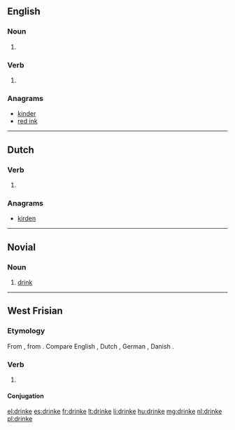 ==English==

===Noun===
{{en-noun}}

# {{obsolete spelling of|drink}}

===Verb===
{{head|en|verb}}

# {{obsolete spelling of|drink}}

===Anagrams===
* [[kinder#English|kinder]]
* [[red ink#English|red ink]]

----

==Dutch==

===Verb===
{{head|nl}}

# {{nl-verb-form|n=sg|t=pres|m=subj|drinken}}

===Anagrams===
* [[kirden#Dutch|kirden]]

----

==Novial==

===Noun===
{{head|nov|noun}}

# [[drink]]

----

==West Frisian==

===Etymology===
From {{etyl|ofs|fy}} {{term|drinka|lang=ofs}}, from {{etyl|gem-pro|fy}} {{recons|drinkaną|lang=gem-pro}}. Compare English {{term|drink|lang=en}}, Dutch {{term|drinken|lang=nl}}, German {{term|trinken|lang=de}}, Danish {{term|drikke|lang=da}}.

===Verb===
{{head|fy|verb}}

# {{defn|lang=fy}}

====Conjugation====
{{fy-conj|drink|drinkst|drinkt|drinke|dronk|dronkst|dronk|dronken|drinkend|drink|hawwe|dronken}}

[[el:drinke]]
[[es:drinke]]
[[fr:drinke]]
[[lt:drinke]]
[[li:drinke]]
[[hu:drinke]]
[[mg:drinke]]
[[nl:drinke]]
[[pl:drinke]]